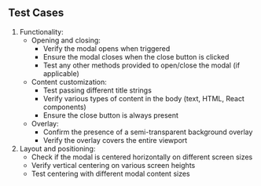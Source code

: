 ## Test Cases

1. Functionality:
   - Opening and closing:
     - Verify the modal opens when triggered
     - Ensure the modal closes when the close button is clicked
     - Test any other methods provided to open/close the modal (if applicable)
   - Content customization:
     - Test passing different title strings
     - Verify various types of content in the body (text, HTML, React components)
     - Ensure the close button is always present
   - Overlay:
     - Confirm the presence of a semi-transparent background overlay
     - Verify the overlay covers the entire viewport
2. Layout and positioning:
   - Check if the modal is centered horizontally on different screen sizes
   - Verify vertical centering on various screen heights
   - Test centering with different modal content sizes
